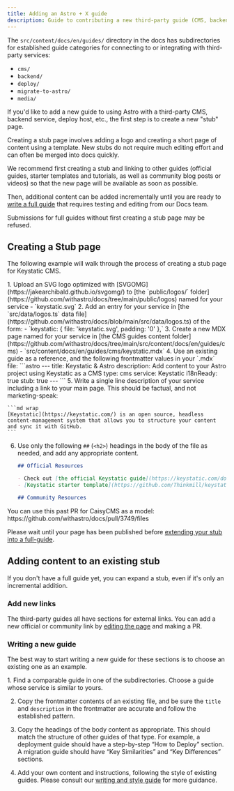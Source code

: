 ```yaml
---
title: Adding an Astro + X guide
description: Guide to contributing a new third-party guide (CMS, backend, deploy).
---
```


The `src/content/docs/en/guides/` directory in the docs has subdirectories for established guide categories for connecting to or integrating with third-party services:

- `cms/`
- `backend/`
- `deploy/`
- `migrate-to-astro/`
- `media/`

If you'd like to add a new guide to using Astro with a third-party CMS, backend service, deploy host, etc., the first step is to create a new "stub" page. 

Creating a stub page involves adding a logo and creating a short page of content using a template. New stubs do not require much editing effort and can often be merged into docs quickly. 

We recommend first creating a stub and linking to other guides (official guides, starter templates and tutorials, as well as community blog posts or videos) so that the new page will be available as soon as possible.

Then, additional content can be added incrementally until you are ready to [write a full guide](#writing-a-new-guide) that requires testing and editing from our Docs team.

Submissions for full guides without first creating a stub page may be refused.

## Creating a Stub page

The following example will walk through the process of creating a stub page for Keystatic CMS.

<Steps>
1. Upload an SVG logo optimized with [SVGOMG](https://jakearchibald.github.io/svgomg/) to [the `public/logos/` folder](https://github.com/withastro/docs/tree/main/public/logos) named for your service
    -  `keystatic.svg`
2. Add an entry for your service in [the `src/data/logos.ts` data file](https://github.com/withastro/docs/blob/main/src/data/logos.ts) of the form:
    - `keystatic: { file: 'keystatic.svg', padding: '0' },`
3. Create a new MDX page named for your service in [the CMS guides content folder](https://github.com/withastro/docs/tree/main/src/content/docs/en/guides/cms)
    - `src/content/docs/en/guides/cms/keystatic.mdx`
4. Use an existing guide as a reference, and the following frontmatter values in your `.mdx` file:
    ```astro
    ---
    title: Keystatic & Astro
    description: Add content to your Astro project using Keystatic as a CMS
    type: cms
    service: Keystatic
    i18nReady: true
    stub: true
    ---
    ```
5. Write a single line description of your service including a link to your main page. This should be factual, and not marketing-speak:

    ```md wrap
    [Keystatic](https://keystatic.com/) is an open source, headless content-management system that allows you to structure your content and sync it with GitHub.
    ```
6. Use only the following `##` (`<h2>`) headings in the body of the file as needed, and add any appropriate content.
    ```md wrap
    ## Official Resources

    - Check out [the official Keystatic guide](https://keystatic.com/docs/installation-astro)
    - [Keystatic starter template](https://github.com/Thinkmill/keystatic/tree/main/templates/astro)

    ## Community Resources
    ```

</Steps>
 You can use this past PR for CaisyCMS as a model: https://github.com/withastro/docs/pull/3749/files

Please wait until your page has been published before [extending your stub into a full-guide](#writing-a-new-guide).

## Adding content to an existing stub

If you don't have a full guide yet, you can expand a stub, even if it's only an incremental addition.

### Add new links

The third-party guides all have sections for external links. You can add a new official or community link by [editing the page](/first-time/edit-single-page/) and making a PR.

### Writing a new guide

The best way to start writing a new guide for these sections is to choose an existing one as an example.

<Steps>
1. Find a comparable guide in one of the subdirectories. Choose a guide whose service is similar to yours.

2. Copy the frontmatter contents of an existing file, and be sure the `title` and `description` in the frontmatter are accurate and follow the established pattern.

3. Copy the headings of the body content as appropriate. This should match the structure of other guides of that type. For example, a deployment guide should have a step-by-step “How to Deploy” section. A migration guide should have “Key Similarities” and “Key Differences” sections.

4. Add your own content and instructions, following the style  of existing guides. Please consult our [writing and style guide](/guides/writing-style/) for more guidance.

</Steps>



